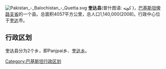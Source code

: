 [[File:Pakistan_-_Balochistan_-_Quetta.svg|right]]
'''奎达县'''(普什图语: کوټه )，[[巴基斯坦|巴基斯坦]][[俾路支省|俾路支省]]的一个县。总面积4057平方公里，总人口1,140,000(2008)。行政中心位于[[奎达|奎达]]市。

== 行政区划 ==
奎达县分为2个乡，即Panjpai乡、[[奎达|奎达乡]]。 


{{俾路支省行政区划}}
{{Pakistan-geo-stub}}
[[Category:巴基斯坦行政区划|Category:巴基斯坦行政区划]]